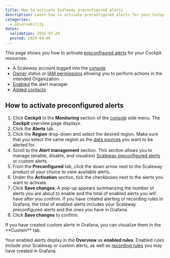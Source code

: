 ```yaml
---
title: How to activate Scaleway preconfigured alerts
description: Learn how to activate preconfigured alerts for your Cockpit resources using the Scaleway console.
categories:
  - observability
dates:
  validation: 2025-07-29
  posted: 2024-04-05
---
```




This page shows you how to activate [preconfigured alerts](/cockpit/concepts/#preconfigured-alerts) for your Cockpit resources.

<Requirements />

  - A Scaleway account logged into the [console](https://account.scaleway.com/?service=elements)
  - [Owner](/iam/concepts/#owner) status or [IAM permissions](/iam/concepts/#permission) allowing you to perform actions in the intended Organization
  - [Enabled](/cockpit/how-to/enable-alert-manager/) the alert manager
  - [Added contacts](/cockpit/how-to/add-contact-points/)

## How to activate preconfigured alerts

1. Click **Cockpit** in the **Monitoring** section of the [console](https://account.scaleway.com/?service=elements) side menu. The **Cockpit** overview page displays.
2. Click the **Alerts** tab.
3. Click the **Region** drop-down and select the desired region.
      <Message type="important">
        Make sure that you select the same region as the [data sources](/cockpit/concepts/#data-sources) you want to be alerted for.
      </Message>
4. Scroll to the **Alert management** section. This section allows you to manage (enable, disable, and visualize) [Scaleway preconfigured alerts](/cockpit/concepts/#preconfigured-alerts) or custom alerts.
5. From the **Preconfigured** tab, click the down arrow next to the Scaleway product of your choice to view available alerts.
6. Under the **Activation** section, tick the checkboxes next to the alerts you want to activate.
7. Click **Save changes**. A pop-up appears summarizing the number of alerts you are about to enable and the total of enabled alerts you will have after you confirm.
    <Message type="tip">
     If you have created alerting or recording rules in Grafana, the total of enabled alerts includes your Scaleway preconfigured alerts and the ones you have in Grafana.
    </Message>
8. Click **Save changes** to confirm.

  <Message type="note">
   If you have created custom alerts in Grafana, you can visualize them in the **Custom** tab.
   <Lightbox image={CustomAlertsTab} alt="" />
  </Message>

Your enabled alerts display in the **Overview** as **enabled rules**. Enabled rules include your Scaleway or custom alerts, as well as [recording rules](/cockpit/concepts/#recording-rules) you may have created in Grafana.